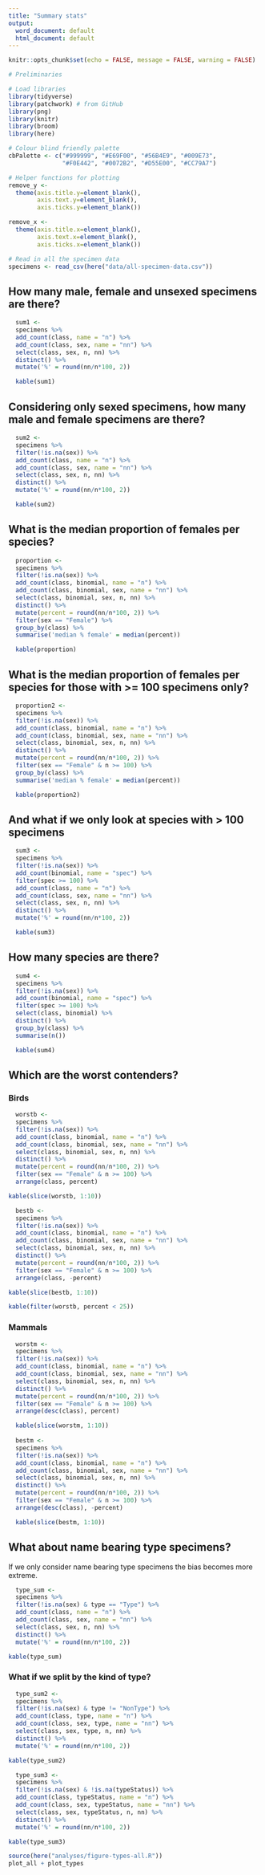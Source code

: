 ```yaml
---
title: "Summary stats"
output:
  word_document: default
  html_document: default
---
```


```r
knitr::opts_chunk$set(echo = FALSE, message = FALSE, warning = FALSE)
```

```r
# Preliminaries

# Load libraries
library(tidyverse)
library(patchwork) # from GitHub
library(png)
library(knitr)
library(broom)
library(here)

# Colour blind friendly palette
cbPalette <- c("#999999", "#E69F00", "#56B4E9", "#009E73", 
               "#F0E442", "#0072B2", "#D55E00", "#CC79A7")

# Helper functions for plotting
remove_y <- 
  theme(axis.title.y=element_blank(),
        axis.text.y=element_blank(),
        axis.ticks.y=element_blank())

remove_x <-   
  theme(axis.title.x=element_blank(),
        axis.text.x=element_blank(),
        axis.ticks.x=element_blank())
```

```r
# Read in all the specimen data
specimens <- read_csv(here("data/all-specimen-data.csv")) 
```

## How many male, female and unsexed specimens are there?

```r
  sum1 <-
  specimens %>%
  add_count(class, name = "n") %>%
  add_count(class, sex, name = "nn") %>%
  select(class, sex, n, nn) %>%
  distinct() %>%
  mutate('%' = round(nn/n*100, 2))

  kable(sum1)
```

## Considering only sexed specimens, how many male and female specimens are there?

```r
  sum2 <-
  specimens %>%
  filter(!is.na(sex)) %>%
  add_count(class, name = "n") %>%
  add_count(class, sex, name = "nn") %>%
  select(class, sex, n, nn) %>%
  distinct() %>%
  mutate('%' = round(nn/n*100, 2))

  kable(sum2)
```

## What is the median proportion of females per species?

```r
  proportion <-
  specimens %>%
  filter(!is.na(sex)) %>%
  add_count(class, binomial, name = "n") %>%
  add_count(class, binomial, sex, name = "nn") %>%
  select(class, binomial, sex, n, nn) %>%
  distinct() %>%
  mutate(percent = round(nn/n*100, 2)) %>%
  filter(sex == "Female") %>%
  group_by(class) %>%
  summarise('median % female' = median(percent))

  kable(proportion)
```

## What is the median proportion of females per species for those with >= 100 specimens only?

```r
  proportion2 <-
  specimens %>%
  filter(!is.na(sex)) %>%
  add_count(class, binomial, name = "n") %>%
  add_count(class, binomial, sex, name = "nn") %>%
  select(class, binomial, sex, n, nn) %>%
  distinct() %>%
  mutate(percent = round(nn/n*100, 2)) %>%
  filter(sex == "Female" & n >= 100) %>%
  group_by(class) %>%
  summarise('median % female' = median(percent))

  kable(proportion2)
```

## And what if we only look at species with > 100 specimens

```r
  sum3 <-
  specimens %>%
  filter(!is.na(sex)) %>%
  add_count(binomial, name = "spec") %>%
  filter(spec >= 100) %>%
  add_count(class, name = "n") %>%
  add_count(class, sex, name = "nn") %>%
  select(class, sex, n, nn) %>%
  distinct() %>%
  mutate('%' = round(nn/n*100, 2))

  kable(sum3)
```

## How many species are there?
```r
  sum4 <-
  specimens %>%
  filter(!is.na(sex)) %>%
  add_count(binomial, name = "spec") %>%
  filter(spec >= 100) %>%
  select(class, binomial) %>%
  distinct() %>%
  group_by(class) %>%
  summarise(n())

  kable(sum4)
```

## Which are the worst contenders?
### Birds
```r
  worstb <-
  specimens %>%
  filter(!is.na(sex)) %>%
  add_count(class, binomial, name = "n") %>%
  add_count(class, binomial, sex, name = "nn") %>%
  select(class, binomial, sex, n, nn) %>%
  distinct() %>%
  mutate(percent = round(nn/n*100, 2)) %>%
  filter(sex == "Female" & n >= 100) %>%
  arrange(class, percent)

kable(slice(worstb, 1:10))

  bestb <-
  specimens %>%
  filter(!is.na(sex)) %>%
  add_count(class, binomial, name = "n") %>%
  add_count(class, binomial, sex, name = "nn") %>%
  select(class, binomial, sex, n, nn) %>%
  distinct() %>%
  mutate(percent = round(nn/n*100, 2)) %>%
  filter(sex == "Female" & n >= 100) %>%
  arrange(class, -percent)

kable(slice(bestb, 1:10))
```
```r
kable(filter(worstb, percent < 25))

```


### Mammals
```r
  worstm <-
  specimens %>%
  filter(!is.na(sex)) %>%
  add_count(class, binomial, name = "n") %>%
  add_count(class, binomial, sex, name = "nn") %>%
  select(class, binomial, sex, n, nn) %>%
  distinct() %>%
  mutate(percent = round(nn/n*100, 2)) %>%
  filter(sex == "Female" & n >= 100) %>%
  arrange(desc(class), percent)

  kable(slice(worstm, 1:10))
  
  bestm <-
  specimens %>%
  filter(!is.na(sex)) %>%
  add_count(class, binomial, name = "n") %>%
  add_count(class, binomial, sex, name = "nn") %>%
  select(class, binomial, sex, n, nn) %>%
  distinct() %>%
  mutate(percent = round(nn/n*100, 2)) %>%
  filter(sex == "Female" & n >= 100) %>%
  arrange(desc(class), -percent)

  kable(slice(bestm, 1:10))
```

## What about name bearing type specimens?
If we only consider name bearing type specimens the bias becomes more extreme. 

```r
  type_sum <-
  specimens %>%
  filter(!is.na(sex) & type == "Type") %>%
  add_count(class, name = "n") %>%
  add_count(class, sex, name = "nn") %>%
  select(class, sex, n, nn) %>%
  distinct() %>%
  mutate('%' = round(nn/n*100, 2))

kable(type_sum)
```

### What if we split by the kind of type?

```r
  type_sum2 <-
  specimens %>%
  filter(!is.na(sex) & type != "NonType") %>%
  add_count(class, type, name = "n") %>%
  add_count(class, sex, type, name = "nn") %>%
  select(class, sex, type, n, nn) %>%
  distinct() %>%
  mutate('%' = round(nn/n*100, 2))

kable(type_sum2)
```


```r
  type_sum3 <-
  specimens %>%
  filter(!is.na(sex) & !is.na(typeStatus)) %>%
  add_count(class, typeStatus, name = "n") %>%
  add_count(class, sex, typeStatus, name = "nn") %>%
  select(class, sex, typeStatus, n, nn) %>%
  distinct() %>%
  mutate('%' = round(nn/n*100, 2))

kable(type_sum3)
```

```r
source(here("analyses/figure-types-all.R"))
plot_all + plot_types
```